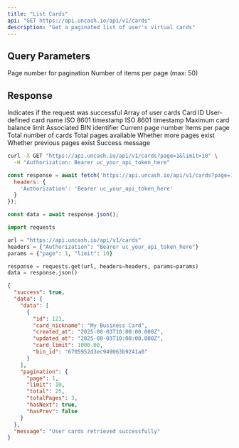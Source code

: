 ```yaml
---
title: "List Cards"
api: "GET https://api.uncash.io/api/v1/cards"
description: "Get a paginated list of user's virtual cards"
---
```


## Query Parameters

<ParamField query="page" type="integer" default="1">
  Page number for pagination
</ParamField>

<ParamField query="limit" type="integer" default="10">
  Number of items per page (max: 50)
</ParamField>

## Response

<ResponseField name="success" type="boolean">
  Indicates if the request was successful
</ResponseField>

<ResponseField name="data" type="object">
  <Expandable title="properties">
    <ResponseField name="data" type="array">
      Array of user cards
      <Expandable title="Card object">
        <ResponseField name="id" type="integer">Card ID</ResponseField>
        <ResponseField name="card_nickname" type="string">User-defined card name</ResponseField>
        <ResponseField name="created_at" type="string">ISO 8601 timestamp</ResponseField>
        <ResponseField name="updated_at" type="string">ISO 8601 timestamp</ResponseField>
        <ResponseField name="card_limit" type="number">Maximum card balance limit</ResponseField>
        <ResponseField name="bin_id" type="string">Associated BIN identifier</ResponseField>
      </Expandable>
    </ResponseField>
    <ResponseField name="pagination" type="object">
      <Expandable title="properties">
        <ResponseField name="page" type="integer">Current page number</ResponseField>
        <ResponseField name="limit" type="integer">Items per page</ResponseField>
        <ResponseField name="total" type="integer">Total number of cards</ResponseField>
        <ResponseField name="totalPages" type="integer">Total pages available</ResponseField>
        <ResponseField name="hasNext" type="boolean">Whether more pages exist</ResponseField>
        <ResponseField name="hasPrev" type="boolean">Whether previous pages exist</ResponseField>
      </Expandable>
    </ResponseField>
  </Expandable>
</ResponseField>

<ResponseField name="message" type="string">
  Success message
</ResponseField>

<RequestExample>

```bash cURL
curl -X GET "https://api.uncash.io/api/v1/cards?page=1&limit=10" \
  -H "Authorization: Bearer uc_your_api_token_here"
```

```javascript JavaScript
const response = await fetch('https://api.uncash.io/api/v1/cards?page=1&limit=10', {
  headers: {
    'Authorization': 'Bearer uc_your_api_token_here'
  }
});

const data = await response.json();
```

```python Python
import requests

url = "https://api.uncash.io/api/v1/cards"
headers = {"Authorization": "Bearer uc_your_api_token_here"}
params = {"page": 1, "limit": 10}

response = requests.get(url, headers=headers, params=params)
data = response.json()
```

</RequestExample>

<ResponseExample>

```json Response
{
  "success": true,
  "data": {
    "data": [
      {
        "id": 123,
        "card_nickname": "My Business Card",
        "created_at": "2025-08-03T10:00:00.000Z",
        "updated_at": "2025-08-03T10:00:00.000Z",
        "card_limit": 1000.00,
        "bin_id": "6705952d3ec949063b9241a0"
      }
    ],
    "pagination": {
      "page": 1,
      "limit": 10,
      "total": 25,
      "totalPages": 3,
      "hasNext": true,
      "hasPrev": false
    }
  },
  "message": "User cards retrieved successfully"
}
```

</ResponseExample>